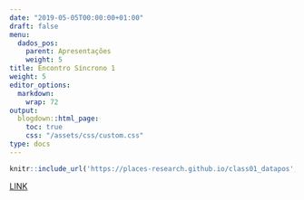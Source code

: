 ```yaml
---
date: "2019-05-05T00:00:00+01:00"
draft: false
menu:
  dados_pos:
    parent: Apresentações
    weight: 5
title: Encontro Síncrono 1
weight: 5
editor_options: 
  markdown: 
    wrap: 72
output: 
  blogdown::html_page:
    toc: true
    css: "/assets/css/custom.css"
type: docs
---
```



```r
knitr::include_url('https://places-research.github.io/class01_datapos', height = "400px")
```
[LINK](https://places-research.github.io/class01_datapos)
